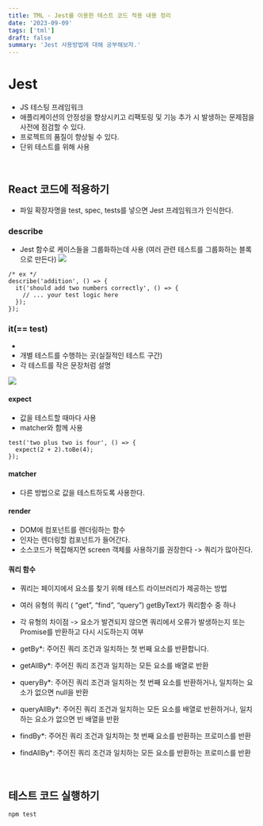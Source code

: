 ```yaml
---
title: TML - Jest를 이용한 테스트 코드 적용 내용 정리
date: '2023-09-09'
tags: ['tml']
draft: false
summary: 'Jest 사용방법에 대해 공부해보자.'
---
```


# Jest 
- JS 테스팅 프레임워크
- 애플리케이션의 안정성을 향상시키고 리팩토링 및 기능 추가 시 발생하는 문제점을 사전에 점검할 수 있다.
- 프로젝트의 품질이 향상될 수 있다.
- 단위 테스트를 위해 사용


<br/> 

## React 코드에 적용하기
- 파일 확장자명을 test, spec, tests를 넣으면 Jest 프레임워크가 인식한다.

### describe
- Jest 함수로 케이스들을 그룹화하는데 사용 (여러 관련 테스트를 그룹화하는 블록으로 만든다)
![](https://velog.velcdn.com/images/mintmin0320/post/b77c6b6c-85ec-41d8-a096-be3a928478b6/image.png)
```
/* ex */
describe('addition', () => {
  it('should add two numbers correctly', () => {
    // ... your test logic here
  });
});
```

### it(== test)
- 
- 개별 테스트를 수행하는 곳(실질적인 테스트 구간)
- 각 테스트를 작은 문장처럼 설명



![](https://velog.velcdn.com/images/mintmin0320/post/5af60347-f334-4d75-8fb7-ea1470151290/image.png)
#### expect
- 값을 테스트할 때마다 사용
- matcher와 함께 사용
```
test('two plus two is four', () => {
  expect(2 + 2).toBe(4);
});
```

#### matcher
- 다른 방법으로 값을 테스트하도록 사용한다.

#### render
- DOM에 컴포넌트를 렌더링하는 함수
- 인자는 렌더링할 컴포넌트가 들어간다.
- 소스코드가 복잡해지면 screen 객체를 사용하기를 권장한다 -> 쿼리가 많아진다.

#### 쿼리 함수
- 쿼리는 페이지에서 요소를 찾기 위해 테스트 라이브러리가 제공하는 방법
- 여러 유형의 쿼리 ( “get”, “find”, “query”) getByText가 쿼리함수 중 하나
- 각 유형의 차이점
-> 요소가 발견되지 않으면 쿼리에서 오류가 발생하는지 또는 Promise를 반환하고 다시 시도하는지 여부

- getBy*: 주어진 쿼리 조건과 일치하는 첫 번째 요소를 반환합니다.
- getAllBy*: 주어진 쿼리 조건과 일치하는 모든 요소를 배열로 반환
- queryBy*: 주어진 쿼리 조건과 일치하는 첫 번째 요소를 반환하거나, 일치하는 요소가 없으면 null을 반환
- queryAllBy*: 주어진 쿼리 조건과 일치하는 모든 요소를 배열로 반환하거나, 일치하는 요소가 없으면 빈 배열을 반환
- findBy*: 주어진 쿼리 조건과 일치하는 첫 번째 요소를 반환하는 프로미스를 반환
- findAllBy*: 주어진 쿼리 조건과 일치하는 모든 요소를 반환하는 프로미스를 반환

<br/>

## 테스트 코드 실행하기
```
npm test
```